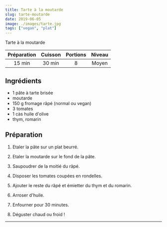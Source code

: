 ```yaml
---
title: Tarte à la moutarde
slug: tarte-moutarde
date: 2019-06-05
image: ./images/tarte.jpg
tags: ["vegan", "plat"]
---
```


<StyledParagraph>Tarte à la moutarde</StyledParagraph>

| Préparation | Cuisson | Portions | Niveau |
| :-: | :-: | :-: | :-: |
| 15 min | 30 min | 8 | Moyen |

## Ingrédients
- <ListItem>1 pâte à tarte brisée</ListItem>
- <ListItem>moutarde</ListItem>
- <ListItem>150 g fromage râpé (normal ou vegan)</ListItem>
- <ListItem>3 tomates</ListItem>
- <ListItem>1 càs huile d'olive</ListItem>
- <ListItem>thym, romarin</ListItem>


## Préparation

1. Etaler la pâte sur un plat beurré.

2. Etaler la moutarde sur le fond de la pâte.

3. Saupoudrer de la moitié du râpé.

4. Disposer les tomates coupées en rondelles.

5. Ajouter le reste du râpé et émietter du thym et du romarin.

6. Arroser d'huile.

7. Enfourner pour 30 minutes.

8. Déguster chaud ou froid !

---
